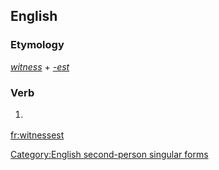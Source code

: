 ==English==

===Etymology===
''[[witness]]'' + ''[[-est]]''

===Verb===
{{en-verb form}}

# {{context|archaic|lang=en}} {{form of|Second-person singular simple present form|witness}}

[[Category:English second-person singular forms]]

[[fr:witnessest]]